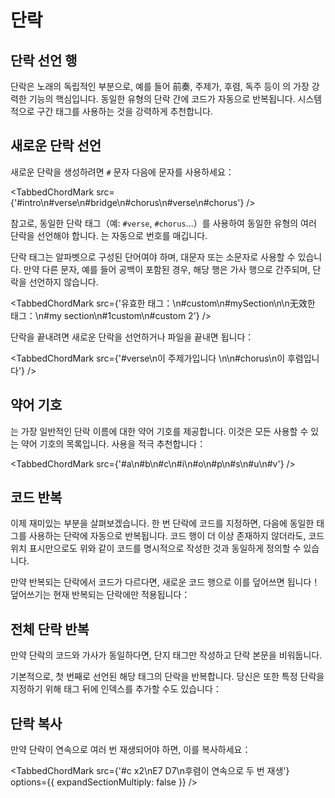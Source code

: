 
# 단락

## 단락 선언 행

단락은 노래의 독립적인 부분으로, 예를 들어 前奏, 주제가, 후렴, 독주 등이 <CM/>의 가장 강력한 기능의 핵심입니다. 동일한 유형의 단락 간에 코드가 자동으로 반복됩니다.
시스템적으로 구간 태그를 사용하는 것을 강력하게 추천합니다.

## 새로운 단락 선언

새로운 단락을 생성하려면 `#` 문자 다음에 문자를 사용하세요：

<TabbedChordMark src={'#intro\n#verse\n#bridge\n#chorus\n#verse\n#chorus'} />

참고로, 동일한 단락 태그（예: `#verse`, `#chorus`...）를 사용하여 동일한 유형의 여러 단락을 선언해야 합니다. <CM/>는 자동으로 번호를 매깁니다.

단락 태그는 알파벳으로 구성된 단어여야 하며, 대문자 또는 소문자로 사용할 수 있습니다. 
만약 다른 문자, 예를 들어 공백이 포함된 경우, 해당 행은 가사 행으로 간주되며, 단락을 선언하지 않습니다.

<TabbedChordMark src={'유효한 태그：\n#custom\n#mySection\n\n无效한 태그：\n#my section\n#1custom\n#custom 2'} />

단락을 끝내려면 새로운 단락을 선언하거나 파일을 끝내면 됩니다：

<TabbedChordMark src={'#verse\n이 주제가입니다 \n\n#chorus\n이 후렴입니다'} />

## 약어 기호

<CM/>는 가장 일반적인 단락 이름에 대한 약어 기호를 제공합니다. 
이것은 모든 사용할 수 있는 약어 기호의 목록입니다. 사용을 적극 추천합니다：

<TabbedChordMark src={'#a\n#b\n#c\n#i\n#o\n#p\n#s\n#u\n#v'} />

## 코드 반복

이제 재미있는 부분을 살펴보겠습니다.
한 번 단락에 코드를 지정하면, 다음에 동일한 태그를 사용하는 단락에 자동으로 반복됩니다.
코드 행이 더 이상 존재하지 않더라도, 코드 위치 표시만으로도 위와 같이 코드를 명시적으로 작성한 것과 동일하게 정의할 수 있습니다.

<TabbedChordMark src={data.repeat1} />

만약 반복되는 단락에서 코드가 다르다면, 새로운 코드 행으로 이를 덮어쓰면 됩니다！
덮어쓰기는 현재 반복되는 단락에만 적용됩니다：

<TabbedChordMark src={data.repeat2} />

## 전체 단락 반복

만약 단락의 코드와 가사가 동일하다면, 단지 태그만 작성하고 단락 본문을 비워둡니다.

<TabbedChordMark src={data.repeat3} />

기본적으로, 첫 번째로 선언된 해당 태그의 단락을 반복합니다. 당신은 또한 특정 단락을 지정하기 위해 태그 뒤에 인덱스를 추가할 수도 있습니다：

<TabbedChordMark src={data.repeat4} />

## 단락 복사

만약 단락이 연속으로 여러 번 재생되어야 하면, 이를 복사하세요：

<TabbedChordMark src={'#c x2\nE7 D7\n후렴이 연속으로 두 번 재생'} options={{ expandSectionMultiply: false }} />
